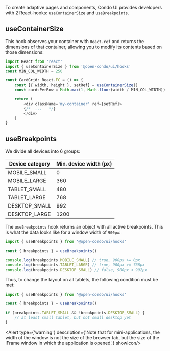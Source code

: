 To create adaptive pages and components, Condo UI provides developers with 2 React-hooks: `useContainerSize` and `useBreakpoints`.

## useContainerSize

This hook observes your container with `React.ref` and returns the dimensions of that container,
allowing you to modify its contents based on those dimensions:

```typescript jsx
import React from 'react'
import { useContainerSize } from '@open-condo/ui/hooks'
const MIN_COL_WIDTH = 250

const CardGrid: React.FC = () => {
    const [{ width, height }, setRef] = useContainerSize()
    const cardsPerRow = Math.max(1, Math.floor(width / MIN_COL_WIDTH))

    return (
        <div className='my-container' ref={setRef}>
        {/*  ...   */}
        </div>
    )
}
```

## useBreakpoints
We divide all devices into 6 groups:

| Device category | Min. device width (px) |
|-----------------|------------------------|
| MOBILE_SMALL    | 0                      |
| MOBILE_LARGE    | 360                    |
| TABLET_SMALL    | 480                    |
| TABLET_LARGE    | 768                    |
| DESKTOP_SMALL   | 992                    |
| DESKTOP_LARGE   | 1200                   |

The `useBreakpoints` hook returns an object with all active breakpoints. This is what the data looks like for a window width of `900px`:
```typescript
import { useBreakpoints } from '@open-condo/ui/hooks'

const { breakpoints } = useBreakpoints()

console.log(breakpoints.MOBILE_SMALL) // true, 900px >= 0px
console.log(breakpoints.TABLET_LARGE) // true, 900px >= 768px
console.log(breakpoints.DESKTOP_SMALL) // false, 900px < 992px
```
Thus, to change the layout on all tablets, the following condition must be met:
```typescript
import { useBreakpoints } from '@open-condo/ui/hooks'

const { breakpoints } = useBreakpoints()

if (breakpoints.TABLET_SMALL && !breakpoints.DESKTOP_SMALL) {
    // at least small tablet, but not small desktop yet
}
```
<Alert type={'warning'} description={'Note that for mini-applications, the width of the window is not the size of the browser tab, but the size of the IFrame window in which the application is opened.'} showIcon/>

